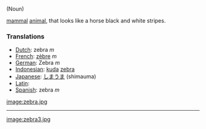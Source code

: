 (Noun)

[[mammal]] [[animal]], that looks like a horse black and white stripes.

===Translations===
*[[Dutch]]: zebra ''m''
*[[French]]: [[zèbre]] ''m''
*[[German]]: Zebra ''m'' 
*[[Indonesian]]: [[kuda]] [[zebra]]
*[[Japanese]]: [[しまうま]] (shimauma)
*[[Latin]]: [[]]
*[[Spanish]]: zebra ''m''

[[image:zebra.jpg]]
----
[[image:zebra3.jpg]]
